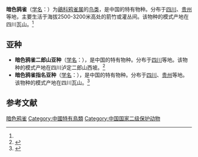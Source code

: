 {{Speciesbox
| name = 暗色鸦雀
| status = VU
| status_system = IUCN3.1
| image = Sinosuthora zappeyi.jpg
| genus = Paradoxornis
| species = zappeyi
| authority = (Thayer et Bangs)<ref name='id3461'>{{cite web| url =http://www.bioinfo.cn/db05/BjdwSpecies.php?action=view&id=3461| title =暗色鸦雀| work =《中国动物物种编目数据库》| publisher =中国科学院微生物研究所| author =中国科学院动物研究所| accessdate =2009-04-04| deadurl =yes| archiveurl =https://web.archive.org/web/20160305030045/http://www.bioinfo.cn/db05/BjdwSpecies.php?action=view&id=3461| archivedate =2016-03-05}}</ref>
}}

'''暗色鸦雀'''（[[学名|学名]]：{{lang|la|''Paradoxornis zappeyi''}}）为[[鶲科|鶲科]][[鸦雀属|鸦雀属]]的[[鸟类|鸟类]]，是中国的特有物种。分布于[[四川|四川]]、[[贵州|贵州]]等地，主要生活于海拔2500-3200米高处的箭竹或灌丛间。该物种的模式产地在四川瓦山。<ref name='id3461'/>

== 亚种 ==
* '''暗色鸦雀二郎山亚种'''（[[学名|学名]]：{{lang|la|''Paradoxornis zappeyi erlangshanicus''}}），是中国的特有物种。分布于[[四川|四川]]等地。该物种的模式产地在四川泸定二郎山西坡。<ref name='id3462'>{{cite web| url =http://www.bioinfo.cn/db05/BjdwSpecies.php?action=view&id=3462| title =暗色鸦雀二郎山亚种| work =《中国动物物种编目数据库》| publisher =中国科学院微生物研究所| author =中国科学院动物研究所| accessdate =2009-04-04| deadurl =yes| archiveurl =https://web.archive.org/web/20160305085238/http://www.bioinfo.cn/db05/BjdwSpecies.php?action=view&id=3462| archivedate =2016-03-05}}</ref>
* '''暗色鸦雀指名亚种'''（[[学名|学名]]：{{lang|la|''Paradoxornis zappeyi zappeyi''}}），是中国的特有物种。分布于[[四川|四川]]、[[贵州|贵州]]等地。该物种的模式产地在四川瓦山。<ref name='id3463'>{{cite web| url =http://www.bioinfo.cn/db05/BjdwSpecies.php?action=view&id=3463| title =暗色鸦雀指名亚种| work =《中国动物物种编目数据库》| publisher =中国科学院微生物研究所| author =中国科学院动物研究所| accessdate =2009-04-04| deadurl =yes| archiveurl =https://web.archive.org/web/20160305024236/http://www.bioinfo.cn/db05/BjdwSpecies.php?action=view&id=3463| archivedate =2016-03-05}}</ref>

== 参考文献 ==
{{reflist}}
{{Taxonbar|from=Q27075561}}

[[Category:鸦雀属|暗色鸦雀]]
[[Category:中國特有鳥類|Category:中國特有鳥類]]
[[Category:中国国家二级保护动物|Category:中国国家二级保护动物]]

{{雀形目小作品}}